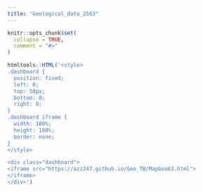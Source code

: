 ```yaml
---
title: "Geological_data_2563"
---
```


```r
knitr::opts_chunk$set(
  collapse = TRUE,
  comment = "#>"
)
```

```r
htmltools::HTML('<style>
.dashboard {
  position: fixed;
  left: 0;
  top: 50px;
  bottom: 0;
  right: 0;
}
.dashboard iframe {
  width: 100%;
  height: 100%;
  border: none;
}
</style>

<div class="dashboard"> 
<iframe src="https://azz247.github.io/Geo_TB/MapGeo63.html">
</iframe>
</div>')
```
